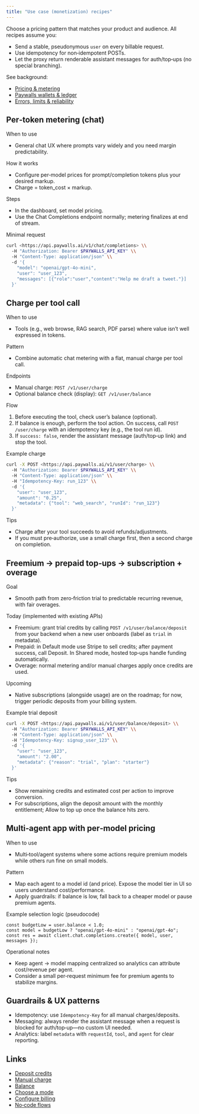 ```yaml
---
title: "Use case (monetization) recipes"
---
```


Choose a pricing pattern that matches your product and audience. All recipes assume you:

- Send a stable, pseudonymous `user` on every billable request.
- Use idempotency for non‑idempotent POSTs.
- Let the proxy return renderable assistant messages for auth/top‑ups (no special branching).

See background:

- [Pricing & metering](/core-concepts/pricing-metering)
- [Paywalls wallets & ledger](/core-concepts/paywalls-wallets-ledger)
- [Errors, limits & reliability](/more/errors-limits-reliability)

## Per‑token metering (chat)

When to use

- General chat UX where prompts vary widely and you need margin predictability.

How it works

- Configure per‑model prices for prompt/completion tokens plus your desired markup.
- Charge = token_cost × markup.

Steps

- In the dashboard, set model pricing.
- Use the Chat Completions endpoint normally; metering finalizes at end of stream.

Minimal request

```bash
curl <https://api.paywalls.ai/v1/chat/completions> \\
  -H "Authorization: Bearer $PAYWALLS_API_KEY" \\
  -H "Content-Type: application/json" \\
  -d '{
    "model": "openai/gpt-4o-mini",
    "user": "user_123",
    "messages": [{"role":"user","content":"Help me draft a tweet."}]
  }'

```

## Charge per tool call

When to use

- Tools (e.g., web browse, RAG search, PDF parse) where value isn’t well expressed in tokens.

Pattern

- Combine automatic chat metering with a flat, manual charge per tool call.

Endpoints

- Manual charge: `POST /v1/user/charge`
- Optional balance check (display): `GET /v1/user/balance`

Flow

1. Before executing the tool, check user’s balance (optional).
2. If balance is enough, perform the tool action. On success, call `POST /user/charge` with an idempotency key (e.g., the tool run id).
3. If `success: false`, render the assistant message (auth/top‑up link) and stop the tool.

Example charge

```bash
curl -X POST <https://api.paywalls.ai/v1/user/charge> \\
  -H "Authorization: Bearer $PAYWALLS_API_KEY" \\
  -H "Content-Type: application/json" \\
  -H "Idempotency-Key: run_123" \\
  -d '{
    "user": "user_123",
    "amount": "0.25",
    "metadata": {"tool": "web_search", "runId": "run_123"}
  }'

```

Tips

- Charge after your tool succeeds to avoid refunds/adjustments.
- If you must pre‑authorize, use a small charge first, then a second charge on completion.

## Freemium → prepaid top‑ups → subscription + overage

Goal

- Smooth path from zero‑friction trial to predictable recurring revenue, with fair overages.

Today (implemented with existing APIs)

- Freemium: grant trial credits by calling `POST /v1/user/balance/deposit` from your backend when a new user onboards (label as `trial` in metadata).
- Prepaid: in Default mode use Stripe to sell credits; after payment success, call Deposit. In Shared mode, hosted top‑ups handle funding automatically.
- Overage: normal metering and/or manual charges apply once credits are used.

Upcoming

- Native subscriptions (alongside usage) are on the roadmap; for now, trigger periodic deposits from your billing system.

Example trial deposit

```bash
curl -X POST <https://api.paywalls.ai/v1/user/balance/deposit> \\
  -H "Authorization: Bearer $PAYWALLS_API_KEY" \\
  -H "Content-Type: application/json" \\
  -H "Idempotency-Key: signup_user_123" \\
  -d '{
    "user": "user_123",
    "amount": "2.00",
    "metadata": {"reason": "trial", "plan": "starter"}
  }'

```

Tips

- Show remaining credits and estimated cost per action to improve conversion.
- For subscriptions, align the deposit amount with the monthly entitlement; Allow to top up once the balance hits zero.

## Multi‑agent app with per‑model pricing

When to use

- Multi‑tool/agent systems where some actions require premium models while others run fine on small models.

Pattern

- Map each agent to a model id (and price). Expose the model tier in UI so users understand cost/performance.
- Apply guardrails: if balance is low, fall back to a cheaper model or pause premium agents.

Example selection logic (pseudocode)

```tsx
const budgetLow = user.balance < 1.0;
const model = budgetLow ? "openai/gpt-4o-mini" : "openai/gpt-4o";
const res = await client.chat.completions.create({ model, user, messages });
```

Operational notes

- Keep agent → model mapping centralized so analytics can attribute cost/revenue per agent.
- Consider a small per‑request minimum fee for premium agents to stabilize margins.

## Guardrails & UX patterns

- Idempotency: use `Idempotency-Key` for all manual charges/deposits.
- Messaging: always render the assistant message when a request is blocked for auth/top‑up—no custom UI needed.
- Analytics: label `metadata` with `requestId`, `tool`, and `agent` for clear reporting.

## Links

- [Deposit credits](/api-reference/user/balance/deposit/post)
- [Manual charge](/api-reference/user/charge/post)
- [Balance](/api-reference/user/balance/get)
- [Choose a mode](/how-to-guides/choose-a-mode)
- [Configure billing](/how-to-guides/configure-billing)
- [No‑code flows](/how-to-guides/no-code-zapier-n8n-flows)
